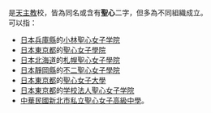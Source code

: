 {{不是|聖功女中}}
是[[天主教|天主教]]校，皆為同名或含有'''聖心'''二字，但多為不同組織成立。<br>
可以指：
*[[日本|日本]][[兵庫縣|兵庫縣]]的[[小林聖心女子学院|小林聖心女子学院]]
*[[日本|日本]][[東京都|東京都]]的[[聖心女子學院|聖心女子學院]]
*[[日本|日本]][[北海道|北海道]]的[[札幌聖心女子學院|札幌聖心女子學院]]
*[[日本|日本]][[靜岡縣|靜岡縣]]的[[不二聖心女子學院|不二聖心女子學院]]
*[[日本|日本]][[東京都|東京都]]的[[聖心女子大學|聖心女子大學]]
*[[日本|日本]][[東京都|東京都]]的[[学校法人聖心女子学院|学校法人聖心女子学院]]
*[[中華民國|中華民國]][[新北市私立聖心女子高級中學|新北市私立聖心女子高級中學]]。

{{消歧义|cat=四字消歧义}}
